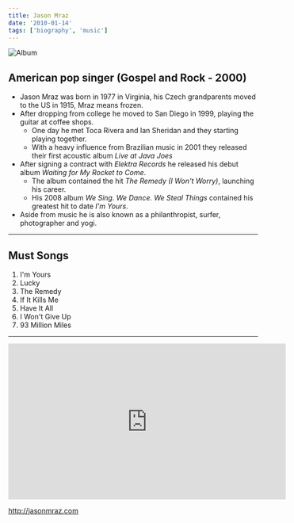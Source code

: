 ```yaml
---
title: Jason Mraz
date: '2010-01-14'
tags: ['biography', 'music']
---
```


![Album](/static/images/music/JasonMrazWeSingWeDanceWeSteal.jpg)

## American pop singer (Gospel and Rock - 2000)

* Jason Mraz was born in 1977 in Virginia, his Czech grandparents moved to the US in 1915, Mraz means frozen.
* After dropping from college he moved to San Diego in 1999, playing the guitar at coffee shops.
	* One day he met Toca Rivera and Ian Sheridan and they starting playing together.
	* With a heavy influence from Brazilian music in 2001 they released their first acoustic album *Live at Java Joes*
* After signing a contract with *Elektra Records* he released his debut album *Waiting for My Rocket to Come*.
	* The album contained the hit *The Remedy (I Won't Worry)*, launching his career.
	* His 2008 album *We Sing. We Dance. We Steal Things* contained his greatest hit to date *I'm Yours*.
* Aside from music he is also known as a philanthropist, surfer, photographer and yogi.

***

## Must Songs ##

1. I'm Yours
2. Lucky
3. The Remedy
4. If It Kills Me
5. Have It All
6. I Won't Give Up
7. 93 Million Miles

***

<div className="ytvideo"> <iframe width="560" height="315" src="https://www.youtube-nocookie.com/embed/EkHTsc9PU2A" frameBorder="0"  allowFullScreen=""></iframe></div>

http://jasonmraz.com

